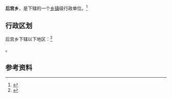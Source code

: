 {{中国乡级行政区|14/08/23/204/000}}

'''后宫乡'''，是{{PRC admin/fullname|14/08/23/204/000|3}}下辖的一个[[乡镇|乡镇]]级行政单位。<ref>{{PRC admin/ref sgc|{{PRC admin/parent|14/08/23/204/000}}}}</ref>

== 行政区划 ==

后宫乡下辖以下地区：<ref>{{PRC admin/ref sgc|14/08/23/204/000}}</ref>

{{PRC admin/children|14/08/23/204/000}}。

== 参考资料 ==

{{reflist}}

{{行政区划小作品}}
{{PRC admin/navcat|14/08/23/204/000}}